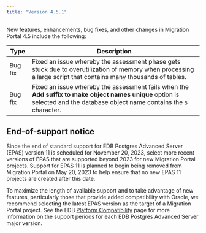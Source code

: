 ```yaml
---
title: "Version 4.5.1"
---
```



New features, enhancements, bug fixes, and other changes in Migration Portal 4.5 include the following:

| Type | Description |
| ---- |------------ |
| Bug fix | Fixed an issue whereby the assessment phase gets stuck due to overutilization of memory when processing a large script that contains many thousands of tables. |
| Bug fix | Fixed an issue whereby the assessment fails when the **Add suffix to make object names unique** option is selected and the database object name contains the `$` character. |

## End-of-support notice

Since the end of standard support for EDB Postgres Advanced Server (EPAS) version 11 is scheduled for November 20, 2023, select more recent versions of EPAS that are supported beyond 2023 for new Migration Portal projects.  Support for EPAS 11 is planned to begin being removed from Migration Portal on May 20, 2023 to help ensure that no new EPAS 11 projects are created after this date. 

To maximize the length of available support and to take advantage of new features, particularly those that provide added compatibility with Oracle, we recommend selecting the latest EPAS version as the target of a Migration Portal project. See the EDB [Platform Compatibility](https://www.enterprisedb.com/platform-compatibility#epas) page for more information on the support periods for each EDB Postgres Advanced Server major version. 
